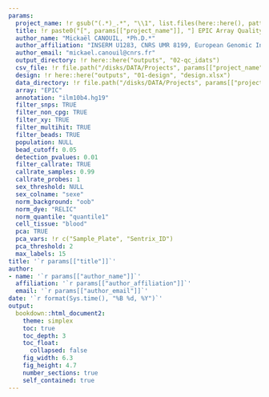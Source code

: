 ```yaml
---
params:
  project_name: !r gsub("(.*)_.*", "\\1", list.files(here::here(), pattern = ".Rproj$"))
  title: !r paste0("[", params[["project_name"]], "] EPIC Array Quality-Control")
  author_name: "Mickaël CANOUIL, *Ph.D.*"
  author_affiliation: "INSERM U1283, CNRS UMR 8199, European Genomic Institute for Diabetes (EGID), Institut Pasteur de Lille, University of Lille, Lille University Hospital, Lille, F-59000, France."
  author_email: "mickael.canouil@cnrs.fr"
  output_directory: !r here::here("outputs", "02-qc_idats")
  csv_file: !r file.path("/disks/DATA/Projects", params[["project_name"]], "EPIC/Ssample_sheet.csv")
  design: !r here::here("outputs", "01-design", "design.xlsx")
  data_directory: !r file.path("/disks/DATA/Projects", params[["project_name"]], "EPIC/idats/")
  array: "EPIC"
  annotation: "ilm10b4.hg19"
  filter_snps: TRUE
  filter_non_cpg: TRUE
  filter_xy: TRUE
  filter_multihit: TRUE
  filter_beads: TRUE
  population: NULL
  bead_cutoff: 0.05
  detection_pvalues: 0.01
  filter_callrate: TRUE
  callrate_samples: 0.99
  callrate_probes: 1
  sex_threshold: NULL 
  sex_colname: "sexe"
  norm_background: "oob"
  norm_dye: "RELIC"
  norm_quantile: "quantile1" 
  cell_tissue: "blood"
  pca: TRUE
  pca_vars: !r c("Sample_Plate", "Sentrix_ID")
  pca_threshold: 2
  max_labels: 15
title: '`r params[["title"]]`'
author:
- name: '`r params[["author_name"]]`'
  affiliation: '`r params[["author_affiliation"]]`'
  email: '`r params[["author_email"]]`'
date: '`r format(Sys.time(), "%B %d, %Y")`'
output:
  bookdown::html_document2:
    theme: simplex
    toc: true
    toc_depth: 3
    toc_float: 
      collapsed: false
    fig_width: 6.3
    fig_height: 4.7
    number_sections: true
    self_contained: true
---
```


<!-- https://github.com/umr1283/dmapaq -->
